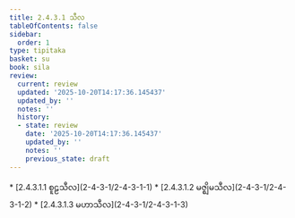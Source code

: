 ```yaml
---
title: 2.4.3.1 သီလ
tableOfContents: false
sidebar:
  order: 1
type: tipitaka
basket: su
book: sila
review:
  current: review
  updated: '2025-10-20T14:17:36.145437'
  updated_by: ''
  notes: ''
  history:
  - state: review
    date: '2025-10-20T14:17:36.145437'
    updated_by: ''
    notes: ''
    previous_state: draft
---
```



<DynamicBreadcrumb />


<ReviewStatus review={frontmatter.review} showDetails={true} />

<HypothesisAnnotation frontmatter={frontmatter} />



<TableOfContents book="sila" section="2.4.3.1">
* [2.4.3.1.1 စူဠသီလ](2-4-3-1/2-4-3-1-1)
* [2.4.3.1.2 မဇ္ဈိမသီလ](2-4-3-1/2-4-3-1-2)
* [2.4.3.1.3 မဟာသီလ](2-4-3-1/2-4-3-1-3)
</TableOfContents>